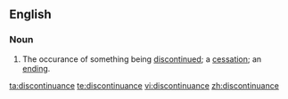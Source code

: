 ==English==
===Noun===
{{en-noun}}
# The occurance of something being [[discontinue]]d; a [[cessation]]; an [[ending]].

[[ta:discontinuance]]
[[te:discontinuance]]
[[vi:discontinuance]]
[[zh:discontinuance]]